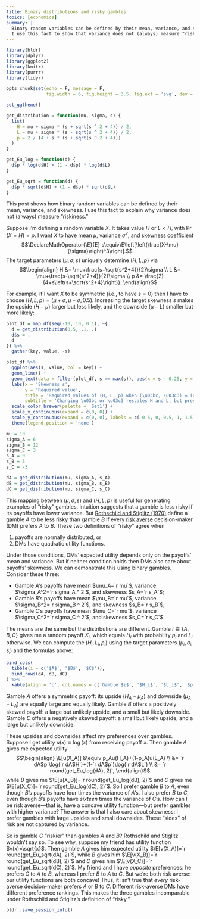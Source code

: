 ```yaml
---
title: Binary distributions and risky gambles
topics: [economics]
summary: |
  Binary random variables can be defined by their mean, variance, and skewness.
  I use this fact to show that variance does not (always) measure "riskiness."
---
```


```r
library(bldr)
library(dplyr)
library(ggplot2)
library(knitr)
library(purrr)
library(tidyr)

opts_chunk$set(echo = F, message = F,
               fig.width = 6, fig.height = 3.5, fig.ext = 'svg', dev = 'svg')

set_ggtheme()
```

```r
get_distribution = function(mu, sigma, s) {
  list(
    H = mu + sigma * (s + sqrt(s ^ 2 + 4)) / 2,
    L = mu + sigma * (s - sqrt(s ^ 2 + 4)) / 2,
    p = 2 / (4 + s * (s + sqrt(s ^ 2 + 4)))
  )
}

get_Eu_log = function(d) {
  d$p * log(d$H) + (1 - d$p) * log(d$L)
}

get_Eu_sqrt = function(d) {
  d$p * sqrt(d$H) + (1 - d$p) * sqrt(d$L)
}
```

This post shows how binary random variables can be defined by their mean, variance, and skewness.
I use this fact to explain why variance does not (always) measure "riskiness."

Suppose I'm defining a random variable $X$.
It takes value $H$ or $L<H$, with $\Pr(X=H)=p$.
I want $X$ to have mean $\mu$, variance $\sigma^2$, and [skewness coefficient](https://en.wikipedia.org/wiki/Skewness#Fisher's_moment_coefficient_of_skewness)
$$\DeclareMathOperator{\E}{E}
s\equiv\E\left[\left(\frac{X-\mu}{\sigma}\right)^3\right].$$
The target parameters $(\mu,\sigma,s)$ uniquely determine $(H,L,p)$ via
$$\begin{align}
H &= \mu+\frac{s+\sqrt{s^2+4}}{2}\sigma \\
L &= \mu+\frac{s-\sqrt{s^2+4}}{2}\sigma \\
p &= \frac{2}{4+s\left(s+\sqrt{s^2+4}\right)}.
\end{align}$$

For example, if I want $X$ to be symmetric (i.e., to have $s=0$) then I have to choose $(H,L,p)=(\mu+\sigma,\mu-\sigma,0.5)$.
Increasing the target skewness $s$ makes the upside $(H-\mu)$ larger but less likely, and the downside $(\mu-L)$ smaller but more likely:

```r
plot_df = map_df(seq(-10, 10, 0.1), ~{
  d = get_distribution(0.5, .1, .)
  d$s = .
  d
}) %>%
  gather(key, value, -s)

plot_df %>%
  ggplot(aes(s, value, col = key)) +
  geom_line() +
  geom_text(data = filter(plot_df, s == max(s)), aes(x = s - 0.25, y = value - 0.1, label = key)) +
  labs(x = 'Skewness s',
       y = 'Required value',
       title = 'Required values of (H, L, p) when (\u03bc, \u03c3) = (0.5, 0.1)',
       subtitle = 'Changing \u03bc or \u03c3 rescales H and L, but preserves the shape of their\nrelationship with s') +
  scale_color_brewer(palette = 'Set1') +
  scale_x_continuous(expand = c(0, 0)) +
  scale_y_continuous(expand = c(0, 0), labels = c(-0.5, 0, 0.5, 1, 1.5)) +
  theme(legend.position = 'none')
```

```r
mu = 10
sigma_A = 6
sigma_B = 12
sigma_C = 3
s_A = 0
s_B = 5
s_C = -3

dA = get_distribution(mu, sigma_A, s_A)
dB = get_distribution(mu, sigma_B, s_B)
dC = get_distribution(mu, sigma_C, s_C)
```

This mapping between $(\mu,\sigma,s)$ and $(H,L,p)$ is useful for generating examples of "risky" gambles.
Intuition suggests that a gamble is less risky if its payoffs have lower variance.
But [Rothschild and Stiglitz (1970)](https://doi.org/10.1016/0022-0531(70)90038-4) define a gamble $A$ to be less risky than gamble $B$ if every [risk averse](https://en.wikipedia.org/wiki/Risk_aversion) decision-maker (DM) prefers $A$ to $B$.
These two definitions of "risky" agree when

1. payoffs are normally distributed, or
2. DMs have quadratic utility functions.

Under those conditions, DMs' expected utility depends only on the payoffs' mean and variance.
But if neither condition holds then DMs also care about payoffs' skewness.
We can demonstrate this using binary gambles.
Consider these three:

* Gamble $A$'s payoffs have mean $\mu_A=`r mu`$, variance $\sigma_A^2=`r sigma_A ^ 2`$, and skewness $s_A=`r s_A`$;
* Gamble $B$'s payoffs have mean $\mu_B=`r mu`$, variance $\sigma_B^2=`r sigma_B ^ 2`$, and skewness $s_B=`r s_B`$;
* Gamble $C$'s payoffs have mean $\mu_C=`r mu`$, variance $\sigma_C^2=`r sigma_C ^ 2`$, and skewness $s_C=`r s_C`$.

The means are the same but the distributions are different.
Gamble $i\in\{A,B,C\}$ gives me a random payoff $X_i$, which equals $H_i$ with probability $p_i$ and $L_i$ otherwise.
We can compute the $(H_i,L_i,p_i)$ using the target parameters $(\mu_i,\sigma_i,s_i)$ and the formulas above:

```r
bind_cols(
  tibble(i = c('$A$', '$B$', '$C$')),
  bind_rows(dA, dB, dC)
) %>%
  kable(align = 'c', col.names = c('Gamble $i$', '$H_i$', '$L_i$', '$p_i$'), digits = 2)
```

Gamble $A$ offers a symmetric payoff: its upside $(H_A-\mu_A)$ and downside $(\mu_A-L_A)$ are equally large and equally likely.
Gamble $B$ offers a positively skewed payoff: a large but unlikely upside, and a small but likely downside.
Gamble $C$ offers a negatively skewed payoff: a small but likely upside, and a large but unlikely downside.

These upsides and downsides affect my preferences over gambles.
Suppose I get utility $u(x)\equiv\log(x)$ from receiving payoff $x$.
Then gamble $A$ gives me expected utility
$$\begin{align}
\E[u(X_A)]
&\equiv p_Au(H_A)+(1-p_A)u(L_A) \\
&= `r dA$p`\log(`r dA$H`)+(1-`r dA$p`)\log(`r dA$L`) \\
&= `r round(get_Eu_log(dA), 2)`,
\end{align}$$
while $B$ gives me $\E[u(X_B)]=`r round(get_Eu_log(dB), 2)`$ and $C$ gives me $\E[u(X_C)]=`r round(get_Eu_log(dC), 2)`$.
So I prefer gamble $B$ to $A$, even though $B$'s payoffs have four times the variance of $A$'s.
I also prefer $B$ to $C$, even though $B$'s payoffs have *sixteen* times the variance of $C$'s.
How can I be risk averse---that is, have a concave utility function---but prefer gambles with higher variance?
The answer is that I also care about skewness: I prefer gambles with large upsides and small downsides.
These "sides" of risk are not captured by variance.

So is gamble $C$ "riskier" than gambles $A$ and $B$?
Rothschild and Stiglitz wouldn't say so.
To see why, suppose my friend has utility function $v(x)=\sqrt{x}$.
Then gamble $A$ gives him expected utility $\E[v(X_A)]=`r round(get_Eu_sqrt(dA), 2)`$, while $B$ gives him $\E[v(X_B)]=`r round(get_Eu_sqrt(dB), 2)`$ and $C$ gives him $\E[v(X_C)]=`r round(get_Eu_sqrt(dC), 2)`$.
My friend and I have *opposite* preferences: he prefers $C$ to $A$ to $B$, whereas I prefer $B$ to $A$ to $C$.
But we're both risk averse: our utility functions are both concave!
Thus, it isn't true that *every* risk-averse decision-maker prefers $A$ or $B$ to $C$.
Different risk-averse DMs have different preference rankings.
This makes the three gambles incomparable under Rothschild and Stiglitz's definition of "risky."

```r
bldr::save_session_info()
```
